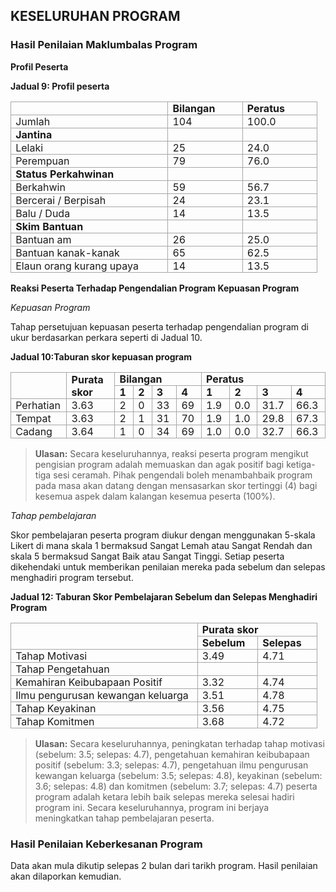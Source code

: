 ## KESELURUHAN PROGRAM

### Hasil Penilaian Maklumbalas Program

**Profil Peserta**

**Jadual 9: Profil peserta**

<table style=";">
    <tbody>
        <tr>
            <td style="border:1.0pt solid #A6A6A6;height:12.75pt;padding:0cm 5.4pt;vertical-align:bottom;width:176.95pt;">
                &nbsp;
            </td>
            <td style="border-bottom-style:solid;border-color:#A6A6A6;border-left-style:none;border-right-style:solid;border-top-style:solid;border-width:1.0pt;height:12.75pt;padding:0cm 5.4pt;vertical-align:bottom;width:77.95pt;">
                <strong>Bilangan</strong>
            </td>
            <td style="border-bottom-style:solid;border-color:#A6A6A6;border-left-style:none;border-right-style:solid;border-top-style:solid;border-width:1.0pt;height:12.75pt;padding:0cm 5.4pt;vertical-align:bottom;width:78.0pt;">
                <strong>Peratus</strong>
            </td>
        </tr>
        <tr>
            <td style="border-bottom-style:solid;border-color:#A6A6A6;border-left-style:solid;border-right-style:solid;border-top-style:none;border-width:1.0pt;height:12.75pt;padding:0cm 5.4pt;vertical-align:bottom;width:176.95pt;">
                Jumlah
            </td>
            <td style="border-bottom:1.0pt solid #A6A6A6;border-left-style:none;border-right:1.0pt solid #A6A6A6;border-top-style:none;height:12.75pt;padding:0cm 5.4pt;vertical-align:top;width:77.95pt;">
                104
            </td>
            <td style="border-bottom:1.0pt solid #A6A6A6;border-left-style:none;border-right:1.0pt solid #A6A6A6;border-top-style:none;height:12.75pt;padding:0cm 5.4pt;vertical-align:top;width:78.0pt;">
                100.0
            </td>
        </tr>
        <tr>
            <td style="border-bottom-style:solid;border-color:#A6A6A6;border-left-style:solid;border-right-style:solid;border-top-style:none;border-width:1.0pt;height:12.75pt;padding:0cm 5.4pt;vertical-align:bottom;width:176.95pt;">
                <strong>Jantina</strong>
            </td>
            <td style="border-bottom:1.0pt solid #A6A6A6;border-left-style:none;border-right:1.0pt solid #A6A6A6;border-top-style:none;height:12.75pt;padding:0cm 5.4pt;vertical-align:top;width:77.95pt;">
                &nbsp;
            </td>
            <td style="border-bottom:1.0pt solid #A6A6A6;border-left-style:none;border-right:1.0pt solid #A6A6A6;border-top-style:none;height:12.75pt;padding:0cm 5.4pt;vertical-align:top;width:78.0pt;">
                &nbsp;
            </td>
        </tr>
        <tr>
            <td style="border-bottom-style:solid;border-color:#A6A6A6;border-left-style:solid;border-right-style:solid;border-top-style:none;border-width:1.0pt;height:12.75pt;padding:0cm 5.4pt;vertical-align:bottom;width:176.95pt;">
                Lelaki
            </td>
            <td style="border-bottom:1.0pt solid #A6A6A6;border-left-style:none;border-right:1.0pt solid #A6A6A6;border-top-style:none;height:12.75pt;padding:0cm 5.4pt;vertical-align:top;width:77.95pt;">
                25
            </td>
            <td style="border-bottom:1.0pt solid #A6A6A6;border-left-style:none;border-right:1.0pt solid #A6A6A6;border-top-style:none;height:12.75pt;padding:0cm 5.4pt;vertical-align:top;width:78.0pt;">
                24.0
            </td>
        </tr>
        <tr>
            <td style="border-bottom-style:solid;border-color:#A6A6A6;border-left-style:solid;border-right-style:solid;border-top-style:none;border-width:1.0pt;height:12.75pt;padding:0cm 5.4pt;vertical-align:bottom;width:176.95pt;">
                Perempuan
            </td>
            <td style="border-bottom:1.0pt solid #A6A6A6;border-left-style:none;border-right:1.0pt solid #A6A6A6;border-top-style:none;height:12.75pt;padding:0cm 5.4pt;vertical-align:top;width:77.95pt;">
                79
            </td>
            <td style="border-bottom:1.0pt solid #A6A6A6;border-left-style:none;border-right:1.0pt solid #A6A6A6;border-top-style:none;height:12.75pt;padding:0cm 5.4pt;vertical-align:top;width:78.0pt;">
                76.0
            </td>
        </tr>
        <tr>
            <td style="border-bottom-style:solid;border-color:#A6A6A6;border-left-style:solid;border-right-style:solid;border-top-style:none;border-width:1.0pt;height:12.75pt;padding:0cm 5.4pt;vertical-align:bottom;width:176.95pt;">
                <strong>Status Perkahwinan</strong>
            </td>
            <td style="border-bottom:1.0pt solid #A6A6A6;border-left-style:none;border-right:1.0pt solid #A6A6A6;border-top-style:none;height:12.75pt;padding:0cm 5.4pt;vertical-align:top;width:77.95pt;">
                &nbsp;
            </td>
            <td style="border-bottom:1.0pt solid #A6A6A6;border-left-style:none;border-right:1.0pt solid #A6A6A6;border-top-style:none;height:12.75pt;padding:0cm 5.4pt;vertical-align:top;width:78.0pt;">
                &nbsp;
            </td>
        </tr>
        <tr>
            <td style="border-bottom-style:solid;border-color:#A6A6A6;border-left-style:solid;border-right-style:solid;border-top-style:none;border-width:1.0pt;height:12.75pt;padding:0cm 5.4pt;vertical-align:bottom;width:176.95pt;">
                Berkahwin
            </td>
            <td style="border-bottom:1.0pt solid #A6A6A6;border-left-style:none;border-right:1.0pt solid #A6A6A6;border-top-style:none;height:12.75pt;padding:0cm 5.4pt;vertical-align:top;width:77.95pt;">
                59
            </td>
            <td style="border-bottom:1.0pt solid #A6A6A6;border-left-style:none;border-right:1.0pt solid #A6A6A6;border-top-style:none;height:12.75pt;padding:0cm 5.4pt;vertical-align:top;width:78.0pt;">
                56.7
            </td>
        </tr>
        <tr>
            <td style="border-bottom-style:solid;border-color:#A6A6A6;border-left-style:solid;border-right-style:solid;border-top-style:none;border-width:1.0pt;height:12.75pt;padding:0cm 5.4pt;vertical-align:bottom;width:176.95pt;">
                Bercerai / Berpisah
            </td>
            <td style="border-bottom:1.0pt solid #A6A6A6;border-left-style:none;border-right:1.0pt solid #A6A6A6;border-top-style:none;height:12.75pt;padding:0cm 5.4pt;vertical-align:top;width:77.95pt;">
                24
            </td>
            <td style="border-bottom:1.0pt solid #A6A6A6;border-left-style:none;border-right:1.0pt solid #A6A6A6;border-top-style:none;height:12.75pt;padding:0cm 5.4pt;vertical-align:top;width:78.0pt;">
                23.1
            </td>
        </tr>
        <tr>
            <td style="border-bottom-style:solid;border-color:#A6A6A6;border-left-style:solid;border-right-style:solid;border-top-style:none;border-width:1.0pt;height:12.75pt;padding:0cm 5.4pt;vertical-align:bottom;width:176.95pt;">
                Balu / Duda
            </td>
            <td style="border-bottom:1.0pt solid #A6A6A6;border-left-style:none;border-right:1.0pt solid #A6A6A6;border-top-style:none;height:12.75pt;padding:0cm 5.4pt;vertical-align:top;width:77.95pt;">
                14
            </td>
            <td style="border-bottom:1.0pt solid #A6A6A6;border-left-style:none;border-right:1.0pt solid #A6A6A6;border-top-style:none;height:12.75pt;padding:0cm 5.4pt;vertical-align:top;width:78.0pt;">
                13.5
            </td>
        </tr>
        <tr>
            <td style="border-bottom-style:solid;border-color:#A6A6A6;border-left-style:solid;border-right-style:solid;border-top-style:none;border-width:1.0pt;height:12.75pt;padding:0cm 5.4pt;vertical-align:bottom;width:176.95pt;">
                <strong>Skim Bantuan</strong>
            </td>
            <td style="border-bottom:1.0pt solid #A6A6A6;border-left-style:none;border-right:1.0pt solid #A6A6A6;border-top-style:none;height:12.75pt;padding:0cm 5.4pt;vertical-align:top;width:77.95pt;">
                &nbsp;
            </td>
            <td style="border-bottom:1.0pt solid #A6A6A6;border-left-style:none;border-right:1.0pt solid #A6A6A6;border-top-style:none;height:12.75pt;padding:0cm 5.4pt;vertical-align:top;width:78.0pt;">
                &nbsp;
            </td>
        </tr>
        <tr>
            <td style="border-bottom-style:solid;border-color:#A6A6A6;border-left-style:solid;border-right-style:solid;border-top-style:none;border-width:1.0pt;height:12.75pt;padding:0cm 5.4pt;vertical-align:bottom;width:176.95pt;">
                Bantuan am
            </td>
            <td style="border-bottom:1.0pt solid #A6A6A6;border-left-style:none;border-right:1.0pt solid #A6A6A6;border-top-style:none;height:12.75pt;padding:0cm 5.4pt;vertical-align:top;width:77.95pt;">
                26
            </td>
            <td style="border-bottom:1.0pt solid #A6A6A6;border-left-style:none;border-right:1.0pt solid #A6A6A6;border-top-style:none;height:12.75pt;padding:0cm 5.4pt;vertical-align:top;width:78.0pt;">
                25.0
            </td>
        </tr>
        <tr>
            <td style="border-bottom-style:solid;border-color:#A6A6A6;border-left-style:solid;border-right-style:solid;border-top-style:none;border-width:1.0pt;height:12.75pt;padding:0cm 5.4pt;vertical-align:bottom;width:176.95pt;">
                Bantuan kanak-kanak
            </td>
            <td style="border-bottom:1.0pt solid #A6A6A6;border-left-style:none;border-right:1.0pt solid #A6A6A6;border-top-style:none;height:12.75pt;padding:0cm 5.4pt;vertical-align:top;width:77.95pt;">
                65
            </td>
            <td style="border-bottom:1.0pt solid #A6A6A6;border-left-style:none;border-right:1.0pt solid #A6A6A6;border-top-style:none;height:12.75pt;padding:0cm 5.4pt;vertical-align:top;width:78.0pt;">
                62.5
            </td>
        </tr>
        <tr>
            <td style="border-bottom-style:solid;border-color:#A6A6A6;border-left-style:solid;border-right-style:solid;border-top-style:none;border-width:1.0pt;height:12.75pt;padding:0cm 5.4pt;vertical-align:bottom;width:176.95pt;">
                Elaun orang kurang upaya
            </td>
            <td style="border-bottom:1.0pt solid #A6A6A6;border-left-style:none;border-right:1.0pt solid #A6A6A6;border-top-style:none;height:12.75pt;padding:0cm 5.4pt;vertical-align:top;width:77.95pt;">
                14
            </td>
            <td style="border-bottom:1.0pt solid #A6A6A6;border-left-style:none;border-right:1.0pt solid #A6A6A6;border-top-style:none;height:12.75pt;padding:0cm 5.4pt;vertical-align:top;width:78.0pt;">
                13.5
            </td>
        </tr>
    </tbody>
</table>

**Reaksi Peserta Terhadap Pengendalian Program Kepuasan Program**

*Kepuasan Program*

Tahap persetujuan kepuasan peserta terhadap pengendalian program di ukur berdasarkan perkara seperti di Jadual 10.

**Jadual 10:Taburan skor kepuasan program**

<table style=";">
    <tbody>
        <tr>
            <td style="border:1.0pt solid #A6A6A6;height:12.75pt;padding:0cm 5.4pt;vertical-align:bottom;width:63.55pt;" rowspan="2">
                &nbsp;
            </td>
            <td style="border-bottom-style:solid;border-color:#A6A6A6;border-left-style:none;border-right-style:solid;border-top-style:solid;border-width:1.0pt;height:12.75pt;padding:0cm 5.4pt;vertical-align:bottom;width:83.55pt;" rowspan="2">
                <strong>Purata skor</strong>
            </td>
            <td style="border-bottom-style:solid;border-color:#A6A6A6;border-left-style:none;border-right-style:solid;border-top-style:solid;border-width:1.0pt;height:12.75pt;padding:0cm 5.4pt;width:110.0pt;" colspan="4">
                <strong>Bilangan&nbsp;</strong>
            </td>
            <td style="border-bottom-style:solid;border-color:#A6A6A6;border-left-style:none;border-right-style:solid;border-top-style:solid;border-width:1.0pt;height:12.75pt;padding:0cm 5.4pt;vertical-align:bottom;width:157.7pt;" colspan="4">
                <strong>Peratus</strong>
            </td>
        </tr>
        <tr>
            <td style="border-bottom:1.0pt solid #A6A6A6;border-left-style:none;border-right:1.0pt solid #A6A6A6;border-top-style:none;height:12.75pt;padding:0cm 5.4pt;width:24.15pt;">
                <strong>1</strong>
            </td>
            <td style="border-bottom:1.0pt solid #A6A6A6;border-left-style:none;border-right:1.0pt solid #A6A6A6;border-top-style:none;height:12.75pt;padding:0cm 5.4pt;width:24.15pt;">
                <strong>2</strong>
            </td>
            <td style="border-bottom:1.0pt solid #A6A6A6;border-left-style:none;border-right:1.0pt solid #A6A6A6;border-top-style:none;height:12.75pt;padding:0cm 5.4pt;width:30.85pt;">
                <strong>3</strong>
            </td>
            <td style="border-bottom:1.0pt solid #A6A6A6;border-left-style:none;border-right:1.0pt solid #A6A6A6;border-top-style:none;height:12.75pt;padding:0cm 5.4pt;width:30.85pt;">
                <strong>4</strong>
            </td>
            <td style="border-bottom:1.0pt solid #A6A6A6;border-left-style:none;border-right:1.0pt solid #A6A6A6;border-top-style:none;height:12.75pt;padding:0cm 5.4pt;width:40.35pt;">
                <strong>1</strong>
            </td>
            <td style="border-bottom:1.0pt solid #A6A6A6;border-left-style:none;border-right:1.0pt solid #A6A6A6;border-top-style:none;height:12.75pt;padding:0cm 5.4pt;width:33.7pt;">
                <strong>2</strong>
            </td>
            <td style="border-bottom:1.0pt solid #A6A6A6;border-left-style:none;border-right:1.0pt solid #A6A6A6;border-top-style:none;height:12.75pt;padding:0cm 5.4pt;width:42.8pt;">
                <strong>3</strong>
            </td>
            <td style="border-bottom:1.0pt solid #A6A6A6;border-left-style:none;border-right:1.0pt solid #A6A6A6;border-top-style:none;height:12.75pt;padding:0cm 5.4pt;width:40.85pt;">
                <strong>4</strong>
            </td>
        </tr>
        <tr>
            <td style="border-bottom-style:solid;border-color:#A6A6A6;border-left-style:solid;border-right-style:solid;border-top-style:none;border-width:1.0pt;height:12.75pt;padding:0cm 5.4pt;vertical-align:bottom;width:63.55pt;">
                Perhatian
            </td>
            <td style="border-bottom:1.0pt solid #A6A6A6;border-left-style:none;border-right:1.0pt solid #A6A6A6;border-top-style:none;height:12.75pt;padding:0cm 5.4pt;vertical-align:bottom;width:83.55pt;">
                3.63
            </td>
            <td style="border-bottom:1.0pt solid #A6A6A6;border-left-style:none;border-right:1.0pt solid #A6A6A6;border-top-style:none;height:12.75pt;padding:0cm 5.4pt;vertical-align:bottom;width:24.15pt;">
                2
            </td>
            <td style="border-bottom:1.0pt solid #A6A6A6;border-left-style:none;border-right:1.0pt solid #A6A6A6;border-top-style:none;height:12.75pt;padding:0cm 5.4pt;vertical-align:bottom;width:24.15pt;">
                0
            </td>
            <td style="border-bottom:1.0pt solid #A6A6A6;border-left-style:none;border-right:1.0pt solid #A6A6A6;border-top-style:none;height:12.75pt;padding:0cm 5.4pt;vertical-align:bottom;width:30.85pt;">
                33
            </td>
            <td style="border-bottom:1.0pt solid #A6A6A6;border-left-style:none;border-right:1.0pt solid #A6A6A6;border-top-style:none;height:12.75pt;padding:0cm 5.4pt;vertical-align:bottom;width:30.85pt;">
                69
            </td>
            <td style="border-bottom:1.0pt solid #A6A6A6;border-left-style:none;border-right:1.0pt solid #A6A6A6;border-top-style:none;height:12.75pt;padding:0cm 5.4pt;vertical-align:bottom;width:40.35pt;">
                1.9
            </td>
            <td style="border-bottom:1.0pt solid #A6A6A6;border-left-style:none;border-right:1.0pt solid #A6A6A6;border-top-style:none;height:12.75pt;padding:0cm 5.4pt;vertical-align:bottom;width:33.7pt;">
                0.0
            </td>
            <td style="border-bottom:1.0pt solid #A6A6A6;border-left-style:none;border-right:1.0pt solid #A6A6A6;border-top-style:none;height:12.75pt;padding:0cm 5.4pt;vertical-align:bottom;width:42.8pt;">
                31.7
            </td>
            <td style="border-bottom:1.0pt solid #A6A6A6;border-left-style:none;border-right:1.0pt solid #A6A6A6;border-top-style:none;height:12.75pt;padding:0cm 5.4pt;vertical-align:bottom;width:40.85pt;">
                66.3
            </td>
        </tr>
        <tr>
            <td style="border-bottom-style:solid;border-color:#A6A6A6;border-left-style:solid;border-right-style:solid;border-top-style:none;border-width:1.0pt;height:12.75pt;padding:0cm 5.4pt;vertical-align:bottom;width:63.55pt;">
                Tempat
            </td>
            <td style="border-bottom:1.0pt solid #A6A6A6;border-left-style:none;border-right:1.0pt solid #A6A6A6;border-top-style:none;height:12.75pt;padding:0cm 5.4pt;vertical-align:bottom;width:83.55pt;">
                3.63
            </td>
            <td style="border-bottom:1.0pt solid #A6A6A6;border-left-style:none;border-right:1.0pt solid #A6A6A6;border-top-style:none;height:12.75pt;padding:0cm 5.4pt;vertical-align:bottom;width:24.15pt;">
                2
            </td>
            <td style="border-bottom:1.0pt solid #A6A6A6;border-left-style:none;border-right:1.0pt solid #A6A6A6;border-top-style:none;height:12.75pt;padding:0cm 5.4pt;vertical-align:bottom;width:24.15pt;">
                1
            </td>
            <td style="border-bottom:1.0pt solid #A6A6A6;border-left-style:none;border-right:1.0pt solid #A6A6A6;border-top-style:none;height:12.75pt;padding:0cm 5.4pt;vertical-align:bottom;width:30.85pt;">
                31
            </td>
            <td style="border-bottom:1.0pt solid #A6A6A6;border-left-style:none;border-right:1.0pt solid #A6A6A6;border-top-style:none;height:12.75pt;padding:0cm 5.4pt;vertical-align:bottom;width:30.85pt;">
                70
            </td>
            <td style="border-bottom:1.0pt solid #A6A6A6;border-left-style:none;border-right:1.0pt solid #A6A6A6;border-top-style:none;height:12.75pt;padding:0cm 5.4pt;vertical-align:bottom;width:40.35pt;">
                1.9
            </td>
            <td style="border-bottom:1.0pt solid #A6A6A6;border-left-style:none;border-right:1.0pt solid #A6A6A6;border-top-style:none;height:12.75pt;padding:0cm 5.4pt;vertical-align:bottom;width:33.7pt;">
                1.0
            </td>
            <td style="border-bottom:1.0pt solid #A6A6A6;border-left-style:none;border-right:1.0pt solid #A6A6A6;border-top-style:none;height:12.75pt;padding:0cm 5.4pt;vertical-align:bottom;width:42.8pt;">
                29.8
            </td>
            <td style="border-bottom:1.0pt solid #A6A6A6;border-left-style:none;border-right:1.0pt solid #A6A6A6;border-top-style:none;height:12.75pt;padding:0cm 5.4pt;vertical-align:bottom;width:40.85pt;">
                67.3
            </td>
        </tr>
        <tr>
            <td style="border-bottom-style:solid;border-color:#A6A6A6;border-left-style:solid;border-right-style:solid;border-top-style:none;border-width:1.0pt;height:12.75pt;padding:0cm 5.4pt;vertical-align:bottom;width:63.55pt;">
                Cadang
            </td>
            <td style="border-bottom:1.0pt solid #A6A6A6;border-left-style:none;border-right:1.0pt solid #A6A6A6;border-top-style:none;height:12.75pt;padding:0cm 5.4pt;vertical-align:bottom;width:83.55pt;">
                3.64
            </td>
            <td style="border-bottom:1.0pt solid #A6A6A6;border-left-style:none;border-right:1.0pt solid #A6A6A6;border-top-style:none;height:12.75pt;padding:0cm 5.4pt;vertical-align:bottom;width:24.15pt;">
                1
            </td>
            <td style="border-bottom:1.0pt solid #A6A6A6;border-left-style:none;border-right:1.0pt solid #A6A6A6;border-top-style:none;height:12.75pt;padding:0cm 5.4pt;vertical-align:bottom;width:24.15pt;">
                0
            </td>
            <td style="border-bottom:1.0pt solid #A6A6A6;border-left-style:none;border-right:1.0pt solid #A6A6A6;border-top-style:none;height:12.75pt;padding:0cm 5.4pt;vertical-align:bottom;width:30.85pt;">
                34
            </td>
            <td style="border-bottom:1.0pt solid #A6A6A6;border-left-style:none;border-right:1.0pt solid #A6A6A6;border-top-style:none;height:12.75pt;padding:0cm 5.4pt;vertical-align:bottom;width:30.85pt;">
                69
            </td>
            <td style="border-bottom:1.0pt solid #A6A6A6;border-left-style:none;border-right:1.0pt solid #A6A6A6;border-top-style:none;height:12.75pt;padding:0cm 5.4pt;vertical-align:bottom;width:40.35pt;">
                1.0
            </td>
            <td style="border-bottom:1.0pt solid #A6A6A6;border-left-style:none;border-right:1.0pt solid #A6A6A6;border-top-style:none;height:12.75pt;padding:0cm 5.4pt;vertical-align:bottom;width:33.7pt;">
                0.0
            </td>
            <td style="border-bottom:1.0pt solid #A6A6A6;border-left-style:none;border-right:1.0pt solid #A6A6A6;border-top-style:none;height:12.75pt;padding:0cm 5.4pt;vertical-align:bottom;width:42.8pt;">
                32.7
            </td>
            <td style="border-bottom:1.0pt solid #A6A6A6;border-left-style:none;border-right:1.0pt solid #A6A6A6;border-top-style:none;height:12.75pt;padding:0cm 5.4pt;vertical-align:bottom;width:40.85pt;">
                66.3
            </td>
        </tr>
    </tbody>
</table>

> **Ulasan:**
> Secara keseluruhannya, reaksi peserta program mengikut pengisian program adalah memuaskan dan agak positif bagi ketiga-tiga sesi ceramah. Pihak pengendali boleh menambahbaik program pada masa akan datang dengan mensasarkan skor tertinggi (4) bagi kesemua aspek dalam kalangan kesemua peserta (100%).  


*Tahap pembelajaran*

Skor pembelajaran peserta program diukur dengan menggunakan 5-skala Likert di mana skala 1 bermaksud Sangat Lemah atau Sangat Rendah dan skala 5 bermaksud Sangat Baik atau Sangat Tinggi. Setiap peserta dikehendaki untuk memberikan penilaian mereka pada sebelum dan selepas menghadiri program tersebut.

**Jadual 12: Taburan Skor Pembelajaran Sebelum dan Selepas Menghadiri Program**

<table style=";">
    <tbody>
        <tr>
            <td style="border:1.0pt solid #A6A6A6;height:12.75pt;padding:0cm 5.4pt;vertical-align:bottom;width:212.4pt;" rowspan="2">
                <strong>&nbsp;</strong>
            </td>
            <td style="border-bottom-style:solid;border-color:#A6A6A6;border-left-style:none;border-right-style:solid;border-top-style:solid;border-width:1.0pt;height:12.75pt;padding:0cm 5.4pt;vertical-align:bottom;width:120.45pt;" colspan="2">
                <strong>Purata skor</strong>
            </td>
        </tr>
        <tr>
            <td style="border-bottom:1.0pt solid #A6A6A6;border-left-style:none;border-right:1.0pt solid #A6A6A6;border-top-style:none;height:12.75pt;padding:0cm 5.4pt;vertical-align:bottom;width:60.85pt;">
                <strong>Sebelum</strong>
            </td>
            <td style="border-bottom:1.0pt solid #A6A6A6;border-left-style:none;border-right:1.0pt solid #A6A6A6;border-top-style:none;height:12.75pt;padding:0cm 5.4pt;vertical-align:bottom;width:59.6pt;">
                <strong>Selepas</strong>
            </td>
        </tr>
        <tr>
            <td style="border-bottom-style:solid;border-color:#A6A6A6;border-left-style:solid;border-right-style:solid;border-top-style:none;border-width:1.0pt;height:12.75pt;padding:0cm 5.4pt;vertical-align:bottom;width:212.4pt;">
                Tahap Motivasi
            </td>
            <td style="border-bottom:1.0pt solid #A6A6A6;border-left-style:none;border-right:1.0pt solid #A6A6A6;border-top-style:none;height:12.75pt;padding:0cm 5.4pt;vertical-align:bottom;width:60.85pt;">
                3.49
            </td>
            <td style="border-bottom:1.0pt solid #A6A6A6;border-left-style:none;border-right:1.0pt solid #A6A6A6;border-top-style:none;height:12.75pt;padding:0cm 5.4pt;vertical-align:bottom;width:59.6pt;">
                4.71
            </td>
        </tr>
        <tr>
            <td style="border-bottom-style:solid;border-color:#A6A6A6;border-left-style:solid;border-right-style:solid;border-top-style:none;border-width:1.0pt;height:12.75pt;padding:0cm 5.4pt;vertical-align:bottom;width:212.4pt;">
                Tahap Pengetahuan&nbsp;
            </td>
            <td style="border-bottom:1.0pt solid #A6A6A6;border-left-style:none;border-right:1.0pt solid #A6A6A6;border-top-style:none;height:12.75pt;padding:0cm 5.4pt;vertical-align:bottom;width:60.85pt;">
                &nbsp;
            </td>
            <td style="border-bottom:1.0pt solid #A6A6A6;border-left-style:none;border-right:1.0pt solid #A6A6A6;border-top-style:none;height:12.75pt;padding:0cm 5.4pt;vertical-align:bottom;width:59.6pt;">
                &nbsp;
            </td>
        </tr>
        <tr>
            <td style="border-bottom-style:solid;border-color:#A6A6A6;border-left-style:solid;border-right-style:solid;border-top-style:none;border-width:1.0pt;height:12.75pt;padding:0cm 5.4pt;vertical-align:bottom;width:212.4pt;">
                Kemahiran Keibubapaan Positif
            </td>
            <td style="border-bottom:1.0pt solid #A6A6A6;border-left-style:none;border-right:1.0pt solid #A6A6A6;border-top-style:none;height:12.75pt;padding:0cm 5.4pt;vertical-align:bottom;width:60.85pt;">
                3.32
            </td>
            <td style="border-bottom:1.0pt solid #A6A6A6;border-left-style:none;border-right:1.0pt solid #A6A6A6;border-top-style:none;height:12.75pt;padding:0cm 5.4pt;vertical-align:bottom;width:59.6pt;">
                4.74
            </td>
        </tr>
        <tr>
            <td style="border-bottom-style:solid;border-color:#A6A6A6;border-left-style:solid;border-right-style:solid;border-top-style:none;border-width:1.0pt;height:12.75pt;padding:0cm 5.4pt;vertical-align:bottom;width:212.4pt;">
                Ilmu pengurusan kewangan keluarga
            </td>
            <td style="border-bottom:1.0pt solid #A6A6A6;border-left-style:none;border-right:1.0pt solid #A6A6A6;border-top-style:none;height:12.75pt;padding:0cm 5.4pt;vertical-align:bottom;width:60.85pt;">
                3.51
            </td>
            <td style="border-bottom:1.0pt solid #A6A6A6;border-left-style:none;border-right:1.0pt solid #A6A6A6;border-top-style:none;height:12.75pt;padding:0cm 5.4pt;vertical-align:bottom;width:59.6pt;">
                4.78
            </td>
        </tr>
        <tr>
            <td style="border-bottom-style:solid;border-color:#A6A6A6;border-left-style:solid;border-right-style:solid;border-top-style:none;border-width:1.0pt;height:12.75pt;padding:0cm 5.4pt;vertical-align:bottom;width:212.4pt;">
                Tahap Keyakinan
            </td>
            <td style="border-bottom:1.0pt solid #A6A6A6;border-left-style:none;border-right:1.0pt solid #A6A6A6;border-top-style:none;height:12.75pt;padding:0cm 5.4pt;vertical-align:bottom;width:60.85pt;">
                3.56
            </td>
            <td style="border-bottom:1.0pt solid #A6A6A6;border-left-style:none;border-right:1.0pt solid #A6A6A6;border-top-style:none;height:12.75pt;padding:0cm 5.4pt;vertical-align:bottom;width:59.6pt;">
                4.75
            </td>
        </tr>
        <tr>
            <td style="border-bottom-style:solid;border-color:#A6A6A6;border-left-style:solid;border-right-style:solid;border-top-style:none;border-width:1.0pt;height:12.75pt;padding:0cm 5.4pt;vertical-align:bottom;width:212.4pt;">
                Tahap Komitmen
            </td>
            <td style="border-bottom:1.0pt solid #A6A6A6;border-left-style:none;border-right:1.0pt solid #A6A6A6;border-top-style:none;height:12.75pt;padding:0cm 5.4pt;vertical-align:bottom;width:60.85pt;">
                3.68
            </td>
            <td style="border-bottom:1.0pt solid #A6A6A6;border-left-style:none;border-right:1.0pt solid #A6A6A6;border-top-style:none;height:12.75pt;padding:0cm 5.4pt;vertical-align:bottom;width:59.6pt;">
                4.72
            </td>
        </tr>
    </tbody>
</table>

> **Ulasan:**
> Secara keseluruhannya, peningkatan terhadap tahap motivasi (sebelum: 3.5; selepas: 4.7), pengetahuan kemahiran keibubapaan positif (sebelum: 3.3; selepas: 4.7), pengetahuan ilmu pengurusan kewangan keluarga (sebelum: 3.5; selepas: 4.8), keyakinan (sebelum: 3.6; selepas: 4.8) dan komitmen (sebelum: 3.7; selepas: 4.7) peserta program adalah ketara lebih baik selepas mereka selesai hadiri program ini. Secara keseluruhannya, program ini berjaya meningkatkan tahap pembelajaran peserta.  

### Hasil Penilaian Keberkesanan Program

Data akan mula dikutip selepas 2 bulan dari tarikh program. Hasil penilaian akan dilaporkan kemudian. 

